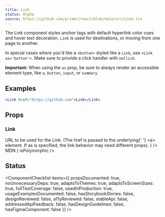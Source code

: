 ```yaml
---
title: Link
status: Alpha
source: https://github.com/primer/react/blob/main/src/Link.tsx
---
```



The Link component styles anchor tags with default hyperlink color cues and hover text decoration. `Link` is used for destinations, or moving from one page to another.

In special cases where you'd like a `<button>` styled like a `Link`, use `<Link as='button'>`. Make sure to provide a click handler with `onClick`.

**Important:** When using the `as` prop, be sure to always render an accessible element type, like `a`, `button`, `input`, or `summary`.

## Examples

```jsx live
<Link href="https://github.com">Link</Link>
```

## Props

### Link

<PropsTable>
  <PropsTableRow
    name="href"
    type="string"
    description={
      <>
        URL to be used for the Link. (The <InlineCode>href</InlineCode> is passed to the underlying{' '}
        <InlineCode>&lt;a&gt;</InlineCode> element. If <InlineCode>as</InlineCode> is specified, the link behavior may
        need different props).
      </>
    }
  />
  <PropsTableRow
    name="muted"
    type="boolean"
    defaultValue="false"
    description="Uses a less prominent shade for Link color, and the default link shade on hover"
  />
  <PropsTableRow name="underline" type="boolean" defaultValue="false" description="Adds underline to the Link" />
  <PropsTableRow name="hoverColor" type="string" description="Color used when hovering over link" />
  <PropsTableBasePropRows
    elementType="a"
    refType="HTMLAnchorElement"
    passthroughPropsLink={
      <Link href="https://developer.mozilla.org/en-US/docs/Web/HTML/Element/a#Attributes">MDN</Link>
    }
    isPolymorphic
  />
</PropsTable>

## Status

<ComponentChecklist
  items={{
    propsDocumented: true,
    noUnnecessaryDeps: true,
    adaptsToThemes: true,
    adaptsToScreenSizes: true,
    fullTestCoverage: false,
    usedInProduction: true,
    usageExamplesDocumented: false,
    hasStorybookStories: false,
    designReviewed: false,
    a11yReviewed: false,
    stableApi: false,
    addressedApiFeedback: false,
    hasDesignGuidelines: false,
    hasFigmaComponent: false
  }}
/>
